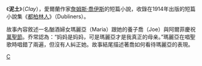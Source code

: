 《'''泥土'''》（''Clay''），愛爾蘭作家[[詹姆斯·喬伊斯|詹姆斯·喬伊斯]]的短篇小說，收錄在1914年出版的短篇小說集《[[都柏林人|都柏林人]]》（Dubliners）。

故事內容敘述一名酗酒婦女瑪麗亞（Maria）跟她的養子喬（Joe）與阿爾菲慶祝[[萬聖節|萬聖節]]。乔常認為：“妈妈是妈妈，可是瑪麗亞才是我真正的母亲。”瑪麗亞在唱聖歌時唱錯了兩遍，但沒有人糾正她。故事結尾描述著喬如何看待瑪麗亞的表現。

{{都柏林人}}

[[Category:愛爾蘭小說|C]]